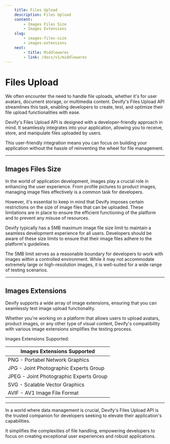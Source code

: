 ```yaml
---
    title: Files Upload
    description: Files Upload
    content: 
        - Images Files Size
        - Images Extensions
    slug:
        - images-files-size
        - images-extensions
    next: 
        - title: Middlewares
        - link: /docs/v1/middlewares
---
```


# Files Upload

We often encounter the need to handle file uploads, whether it's for user avatars, document storage, or multimedia content. Devify's Files Upload API streamlines this task, enabling developers to create, test, and optimize their file upload functionalities with ease.

Devify's Files Upload API is designed with a developer-friendly approach in mind. It seamlessly integrates into your application, allowing you to receive, store, and manipulate files uploaded by users.

This user-friendly integration means you can focus on building your application without the hassle of reinventing the wheel for file management.

---

## Images Files Size

In the world of application development, images play a crucial role in enhancing the user experience. From profile pictures to product images, managing image files effectively is a common task for developers.

However, it's essential to keep in mind that Devify imposes certain restrictions on the size of image files that can be uploaded. These limitations are in place to ensure the efficient functioning of the platform and to prevent any misuse of resources.

Devify typically has a 5MB maximum image file size limit to maintain a seamless development experience for all users. Developers should be aware of these size limits to ensure that their image files adhere to the platform's guidelines.

The 5MB limit serves as a reasonable boundary for developers to work with images within a controlled environment. While it may not accommodate extremely large or high-resolution images, it is well-suited for a wide range of testing scenarios.

---

## Images Extensions

Devify supports a wide array of image extensions, ensuring that you can seamlessly test image upload functionality.

Whether you're working on a platform that allows users to upload avatars, product images, or any other type of visual content, Devify's compatibility with various image extensions simplifies the testing process.

Images Extensions Supported:

| Images Extensions Supported             |
| --------------------------------------- |
| PNG - Portabel Network Graphics         |
| JPG - Joint Photographic Experts Group  |
| JPEG - Joint Photographic Experts Group |
| SVG - Scalable Vector Graphics          |
| AVIF - AV1 Image File Format            |

---

In a world where data management is crucial, Devify's Files Upload API is the trusted companion for developers seeking to elevate their application's capabilities.

It simplifies the complexities of file handling, empowering developers to focus on creating exceptional user experiences and robust applications.
